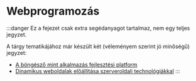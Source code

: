 # Webprogramozás

:::danger
Ez a fejezet csak extra segédanyagot tartalmaz, nem egy teljes jegyzet.

A tárgy tematikájához már készült két (véleményem szerint jó minőségű) jegyzet:
- [A böngésző mint alkalmazás fejlesztési platform](http://webprogramozas.inf.elte.hu/tananyag/kliens/)
- [Dinamikus weboldalak előállítása szerveroldali technológiákkal](http://webprogramozas.inf.elte.hu/tananyag/szerver/)
:::
